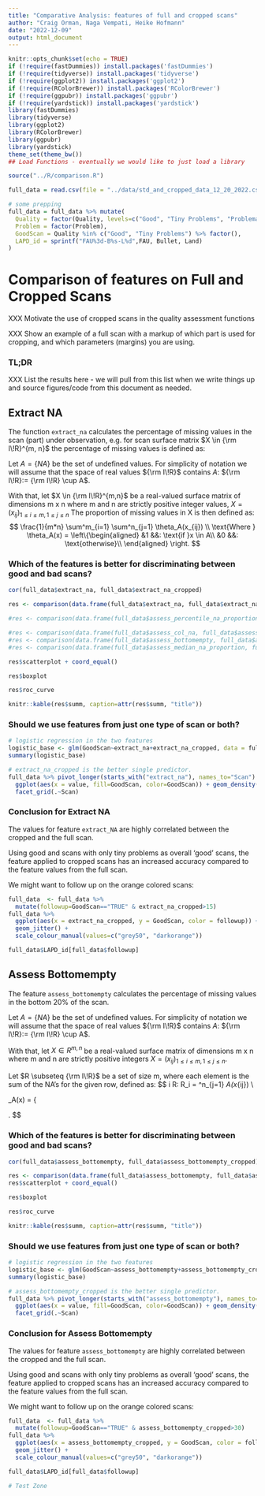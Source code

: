 ```yaml
---
title: "Comparative Analysis: features of full and cropped scans"
author: "Craig Orman, Naga Vempati, Heike Hofmann"
date: "2022-12-09"
output: html_document
---
```



```r
knitr::opts_chunk$set(echo = TRUE)
if (!require(fastDummies)) install.packages('fastDummies')
if (!require(tidyverse)) install.packages('tidyverse')
if (!require(ggplot2)) install.packages('ggplot2')
if (!require(RColorBrewer)) install.packages('RColorBrewer')
if (!require(ggpubr)) install.packages('ggpubr')
if (!require(yardstick)) install.packages('yardstick')
library(fastDummies)
library(tidyverse)
library(ggplot2)
library(RColorBrewer)
library(ggpubr)
library(yardstick)
theme_set(theme_bw())
## Load Functions - eventually we would like to just load a library

source("../R/comparison.R")
```

```r
full_data = read.csv(file = "../data/std_and_cropped_data_12_20_2022.csv", header=TRUE)

# some prepping
full_data = full_data %>% mutate(
  Quality = factor(Quality, levels=c("Good", "Tiny Problems", "Problematic", "Bad", "Yikes")),
  Problem = factor(Problem),
  GoodScan = Quality %in% c("Good", "Tiny Problems") %>% factor(),
  LAPD_id = sprintf("FAU%3d-B%s-L%d",FAU, Bullet, Land)
)
```


# Comparison of features on Full and Cropped Scans

XXX Motivate the use of cropped scans in the quality assessment functions

XXX Show an example of a full scan with a markup of which part is used for cropping, and which parameters (margins) you are using.



### TL;DR 

XXX List the results here - we will pull from this list when we write things up and source figures/code from this document as needed.

## Extract NA

The function `extract_na` calculates the percentage of missing values in the scan (part) under observation, e.g. for scan surface matrix $X \in {\rm I\!R}^{m, n}$ the percentage of missing values is defined as:

Let $A=\{NA\}$ be the set of undefined values. For simplicity of notation we will assume that the space of real values ${\rm I\!R}$ contains $A$:
${\rm I\!R}:= {\rm I\!R} \cup A$. 

With that, let $X \in {\rm I\!R}^{m,n}$ be a real-valued surface matrix of dimensions m x n where m and n are strictly positive integer values, $X = (x_{ij})_{1 \leq i \leq m, 1 \leq j \leq n}$ The proportion of missing values in X is then defined as: 
$$
\frac{1}{m*n} \sum^m_{i=1} \sum^n_{j=1} \theta_A(x_{ij}) \\
\text{Where } \theta_A(x) = \left\{\begin{aligned}
&1 &&: \text{if }x \in A\\
&0 &&: \text{otherwise}\\
\end{aligned} \right.
$$

### Which of the features is better for discriminating between good and bad scans?

```r
cor(full_data$extract_na, full_data$extract_na_cropped)

res <- comparison(data.frame(full_data$extract_na, full_data$extract_na_cropped, full_data$Quality), feature = "Extract NA")

#res <- comparison(data.frame(full_data$assess_percentile_na_proportion, full_data$assess_percentile_na_proportion_cropped, full_data$Quality), feature = "Assess percentile NA proportion")

#res <- comparison(data.frame(full_data$assess_col_na, full_data$assess_col_na_cropped, full_data$Quality), feature = "assess col NA")
#res <- comparison(data.frame(full_data$assess_bottomempty, full_data$assess_bottomempty_cropped, full_data$Quality), feature = "Bottom Empty")
#res <- comparison(data.frame(full_data$assess_median_na_proportion, full_data$assess_median_na_proportion_cropped, full_data$Quality), feature = "Assess median NA proportion")

res$scatterplot + coord_equal()

res$boxplot

res$roc_curve

knitr::kable(res$summ, caption=attr(res$summ, "title"))

```
### Should we use features from just one type of scan or both?

```r
# logistic regression in the two features
logistic_base <- glm(GoodScan~extract_na+extract_na_cropped, data = full_data, family = binomial())
summary(logistic_base)

# extract_na_cropped is the better single predictor. 
full_data %>% pivot_longer(starts_with("extract_na"), names_to="Scan") %>% 
  ggplot(aes(x = value, fill=GoodScan, color=GoodScan)) + geom_density(alpha=0.8) + scale_fill_manual(values=col_scans_light) + scale_colour_manual(values=col_scans_dark) +
  facet_grid(.~Scan)
```


### Conclusion for Extract NA

The values for feature `extract_NA` are highly correlated between the cropped and the full scan. 

Using good and scans with only tiny problems as overall 'good' scans, the feature applied to cropped scans has an increased accuracy compared to the feature values from the full scan. 

We might want to follow up on the orange colored scans:

```r
full_data  <- full_data %>% 
  mutate(followup=GoodScan=="TRUE" & extract_na_cropped>15)
full_data %>% 
  ggplot(aes(x = extract_na_cropped, y = GoodScan, color = followup)) + 
  geom_jitter() +
  scale_colour_manual(values=c("grey50", "darkorange"))
```
```r


full_data$LAPD_id[full_data$followup]
```

## Assess Bottomempty

The feature `assess_bottomempty` calculates the percentage of missing values in the bottom 20% of the scan. 

Let $A=\{NA\}$ be the set of undefined values. For simplicity of notation we will assume that the space of real values ${\rm I\!R}$ contains $A$:
${\rm I\!R}:= {\rm I\!R} \cup A$. 

With that, let $X \in R^{m,n}$ be a real-valued surface matrix of dimensions m x n where m and n are strictly positive integers $X = (x_{ij})_{1 \leq i \leq m, 1 \leq j \leq n}$.

Let $R \subseteq {\rm I\!R}$ be a set of size m, where each element is the sum of the NA's for the given row, defined as:
$$
\forall i \in R: R_i = \sum^n_{j=1} \theta_A(x_{ij}) \\

\text{Where } \theta_A(x) = \left\{\begin{aligned}
&1 &&: \text{if }x \in A\\
&0 &&: \text{otherwise}\\
\end{aligned} \right.
$$

### Which of the features is better for discriminating between good and bad scans?

```r
cor(full_data$assess_bottomempty, full_data$assess_bottomempty_cropped)

res <- comparison(data.frame(full_data$assess_bottomempty, full_data$assess_bottomempty_cropped, full_data$Quality), feature = "Assess Bottomempty")
res$scatterplot + coord_equal()

res$boxplot

res$roc_curve

knitr::kable(res$summ, caption=attr(res$summ, "title"))

```
### Should we use features from just one type of scan or both?

```r
# logistic regression in the two features
logistic_base <- glm(GoodScan~assess_bottomempty+assess_bottomempty_cropped, data = full_data, family = binomial())
summary(logistic_base)

# assess_bottomempty_cropped is the better single predictor. 
full_data %>% pivot_longer(starts_with("assess_bottomempty"), names_to="Scan") %>% 
  ggplot(aes(x = value, fill=GoodScan, color=GoodScan)) + geom_density(alpha=0.8) + scale_fill_manual(values=col_scans_light) + scale_colour_manual(values=col_scans_dark) +
  facet_grid(.~Scan)
```


### Conclusion for Assess Bottomempty

The values for feature `assess_bottomempty` are highly correlated between the cropped and the full scan. 

Using good and scans with only tiny problems as overall 'good' scans, the feature applied to cropped scans has an increased accuracy compared to the feature values from the full scan. 

We might want to follow up on the orange colored scans:

```r
full_data  <- full_data %>% 
  mutate(followup=GoodScan=="TRUE" & assess_bottomempty_cropped>30)
full_data %>% 
  ggplot(aes(x = assess_bottomempty_cropped, y = GoodScan, color = followup)) + 
  geom_jitter() +
  scale_colour_manual(values=c("grey50", "darkorange"))
```
```r
full_data$LAPD_id[full_data$followup]
```


```r
# Test Zone
```
